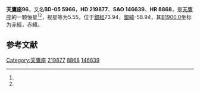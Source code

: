 {{Starbox begin
| name = 天鷹座96
}}
{{Starbox observe
| epoch = [[J2000.0|J2000.0]]
| constell = [[天鷹座|天鷹座]]<ref name=SIMBAD>{{cite web
 | url=http://simbad.u-strasbg.fr/simbad/sim-id?Ident=HR+8868
 | title=Pulsating variable Star
 | publisher=Centre de Données astronomiques de Strasbourg
 | work=SIMBAD
 | accessdate=2012-07-13
 | archive-date=2019-07-27
 | archive-url=https://web.archive.org/web/20190727014557/http://simbad.u-strasbg.fr/simbad/sim-id?Ident=HR+8868
 }}</ref><ref name=DATA>{{cite web
 | url=http://vizier.u-strasbg.fr/viz-bin/VizieR-5?-out.add=.&-source=5050&-corr=PK=HR&-out.max=9999&HR=8868
 | title=VizieR Detailed Page
 | accessdate=2012-07-13
 | archive-date=2016-03-04
 | archive-url=https://web.archive.org/web/20160304225546/http://vizier.u-strasbg.fr/viz-bin/VizieR-5?-out.add=.&-source=5050&-corr=PK=HR&-out.max=9999&HR=8868
 | dead-url=no
 }}</ref>
| 星官 = 
| ra = {{RA|23|19|24}}<ref name=SIMBAD /><ref name=DATA />
| dec = {{DEC|-5|7|28}}<ref name=SIMBAD /><ref name=DATA />
| appmag_v = 5.55<ref name=SIMBAD /><ref name=DATA />
}}
{{Starbox character
| class = F3IV-V<ref name=SIMBAD /><ref name=DATA />
| b-v = 0.39<ref name=SIMBAD /><ref name=DATA />
| u-b = 0<ref name=SIMBAD /><ref name=DATA />
| r-i = <ref name=SIMBAD /><ref name=DATA />
| variable = 
}}
{{Starbox astrometry
| radial_v = 0
| prop_mo_ra = -9
| parallax = 
| p_error = 
}}
{{Starbox catalog
| names =BD-05 5966，[[SAO星表|SAO]] 146639，[[HD星表|HD]] 219877，[[HR星表|HR]] 8868}}
{{Starbox reference |Simbad=HR+8868}}
{{Starbox end}}

'''天鷹座96'''，又名'''BD-05 5966'''，'''HD 219877'''、'''SAO 146639'''、'''HR 8868'''，是[[天鷹座|天鷹座]]的一颗恒星<ref name=SIMBAD /><ref name=DATA />，视星等为5.55，位于[[銀道座標系|銀經]]73.94，[[銀道座標系|銀緯]]-58.94，其[[B1900.0|B1900.0]]坐标为赤經{{RA|23|14|12.8}}，赤緯{{DEC|-5|-58.94|15}}。

== 参考文献 ==
{{reflist}}

{{star-stub}}

{{天鷹座恒星}}
[[Category:天鷹座|Category:天鷹座]]
[[Category:HD和HDE天體|219877]]
[[Category:HR天體|8868]]
[[Category:SAO天體|146639]]